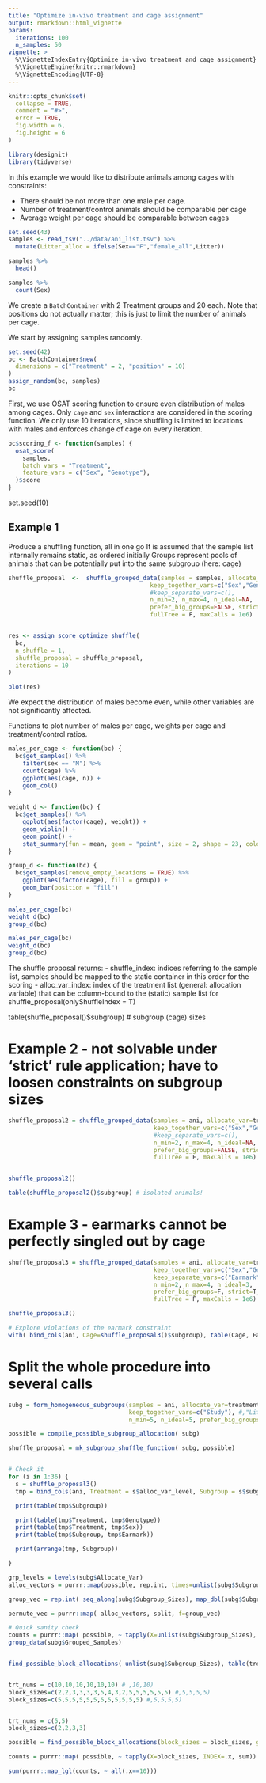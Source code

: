 ```yaml
---
title: "Optimize in-vivo treatment and cage assignment"
output: rmarkdown::html_vignette
params:
  iterations: 100
  n_samples: 50
vignette: >
  %\VignetteIndexEntry{Optimize in-vivo treatment and cage assignment}
  %\VignetteEngine{knitr::rmarkdown}
  %\VignetteEncoding{UTF-8}
---
```


```r
knitr::opts_chunk$set(
  collapse = TRUE,
  comment = "#>",
  error = TRUE,
  fig.width = 6,
  fig.height = 6
)
```

```r
library(designit)
library(tidyverse)
```

In this example we would like to distribute animals among cages with constraints:

* There should be not more than one male per cage.
* Number of treatment/control animals should be comparable per cage
* Average weight per cage should be comparable between cages

```r
set.seed(43)
samples <- read_tsv("../data/ani_list.tsv") %>%
  mutate(Litter_alloc = ifelse(Sex=="F","female_all",Litter))

samples %>%
  head()
```

```r
samples %>%
  count(Sex)
```

We create a `BatchContainer` with 2 Treatment groups and 20 each. Note that positions do not
actually matter; this is just to limit the number of animals per cage.

We start by assigning samples randomly.

```r
set.seed(42)
bc <- BatchContainer$new(
  dimensions = c("Treatment" = 2, "position" = 10)
)
assign_random(bc, samples)
bc
```



First, we use OSAT scoring function to ensure even distribution of males among cages. Only `cage`
and `sex` interactions are considered in the scoring function. We only use 10 iterations, since
shuffling is limited to locations with males and enforces change of cage on every iteration.

```r
bc$scoring_f <- function(samples) {
  osat_score(
    samples,
    batch_vars = "Treatment",
    feature_vars = c("Sex", "Genotype"),
  )$score
}
```
set.seed(10)

## Example 1

Produce a shuffling function, all in one go
It is assumed that the sample list internally remains static, as ordered initially
Groups represent pools of animals that can be potentially put into the same subgroup (here: cage)

```r

shuffle_proposal  <-  shuffle_grouped_data(samples = samples, allocate_var= rep(1:2, each = 10),
                                        keep_together_vars=c("Sex","Genotype"),
                                        #keep_separate_vars=c(),
                                        n_min=2, n_max=4, n_ideal=NA,
                                        prefer_big_groups=FALSE, strict=T,
                                        fullTree = F, maxCalls = 1e6)


res <- assign_score_optimize_shuffle(
  bc,
  n_shuffle = 1,
  shuffle_proposal = shuffle_proposal,
  iterations = 10
)

plot(res)
```
We expect the distribution of males become even, while other variables are not significantly
affected.


Functions to plot number of males per cage, weights per cage and treatment/control ratios.
```r
males_per_cage <- function(bc) {
  bc$get_samples() %>%
    filter(sex == "M") %>%
    count(cage) %>%
    ggplot(aes(cage, n)) +
    geom_col()
}

weight_d <- function(bc) {
  bc$get_samples() %>%
    ggplot(aes(factor(cage), weight)) +
    geom_violin() +
    geom_point() +
    stat_summary(fun = mean, geom = "point", size = 2, shape = 23, color = "red")
}

group_d <- function(bc) {
  bc$get_samples(remove_empty_locations = TRUE) %>%
    ggplot(aes(factor(cage), fill = group)) +
    geom_bar(position = "fill")
}
```

```r
males_per_cage(bc)
weight_d(bc)
group_d(bc)
```
```r
males_per_cage(bc)
weight_d(bc)
group_d(bc)
```


The shuffle proposal returns: - shuffle_index: indices referring to the sample list,
                                                 samples should be mapped to the static container in this order for the scoring
                               - alloc_var_index: index of the treatment list (general: allocation variable) that can be
                                                 column-bound to the (static) sample list for
shuffle_proposal(onlyShuffleIndex = T)

table(shuffle_proposal()$subgroup) # subgroup (cage) sizes

# Example 2 - not solvable under 'strict' rule application; have to loosen constraints on subgroup sizes

```r
shuffle_proposal2 = shuffle_grouped_data(samples = ani, allocate_var=treatments,
                                         keep_together_vars=c("Sex","Genotype","Litter_alloc"),
                                         #keep_separate_vars=c(),
                                         n_min=2, n_max=4, n_ideal=NA,
                                         prefer_big_groups=FALSE, strict=T,
                                         fullTree = F, maxCalls = 1e6)


shuffle_proposal2()

table(shuffle_proposal2()$subgroup) # isolated animals!
```
# Example 3 - earmarks cannot be perfectly singled out by cage

```r

shuffle_proposal3 = shuffle_grouped_data(samples = ani, allocate_var=treatments,
                                         keep_together_vars=c("Sex","Genotype"),
                                         keep_separate_vars=c("Earmark"),
                                         n_min=2, n_max=4, n_ideal=3,
                                         prefer_big_groups=F, strict=T,
                                         fullTree = F, maxCalls = 1e6)

shuffle_proposal3()

# Explore violations of the earmark constraint
with( bind_cols(ani, Cage=shuffle_proposal3()$subgroup), table(Cage, Earmark))
```

# Split the whole procedure into several calls
```r

subg = form_homogeneous_subgroups(samples = ani, allocate_var=treatments,
                                  keep_together_vars=c("Study"), #,"Litter_alloc"),
                                  n_min=5, n_ideal=5, prefer_big_groups=FALSE, strict=T)

possible = compile_possible_subgroup_allocation( subg)

shuffle_proposal = mk_subgroup_shuffle_function( subg, possible)


# Check it
for (i in 1:36) {
  s = shuffle_proposal3()
  tmp = bind_cols(ani, Treatment = s$alloc_var_level, Subgroup = s$subgroup)

  print(table(tmp$Subgroup))

  print(table(tmp$Treatment, tmp$Genotype))
  print(table(tmp$Treatment, tmp$Sex))
  print(table(tmp$Subgroup, tmp$Earmark))

  print(arrange(tmp, Subgroup))

}

grp_levels = levels(subg$Allocate_Var)
alloc_vectors = purrr::map(possible, rep.int, times=unlist(subg$Subgroup_Sizes))

group_vec = rep.int( seq_along(subg$Subgroup_Sizes), map_dbl(subg$Subgroup_Sizes, sum) )

permute_vec = purrr::map( alloc_vectors, split, f=group_vec)

# Quick sanity check
counts = purrr::map( possible, ~ tapply(X=unlist(subg$Subgroup_Sizes), INDEX=.x, sum))
group_data(subg$Grouped_Samples)


find_possible_block_allocations( unlist(subg$Subgroup_Sizes), table(treatments))


trt_nums = c(10,10,10,10,10,10) # ,10,10)
block_sizes=c(2,2,3,3,3,3,5,4,3,2,5,5,5,5,5,5) #,5,5,5,5)
block_sizes=c(5,5,5,5,5,5,5,5,5,5,5,5) #,5,5,5,5)


trt_nums = c(5,5)
block_sizes=c(2,2,3,3)

possible = find_possible_block_allocations(block_sizes = block_sizes, group_nums = trt_nums, fullTree = F)

counts = purrr::map( possible, ~ tapply(X=block_sizes, INDEX=.x, sum))

sum(purrr::map_lgl(counts, ~ all(.x==10)))
```

